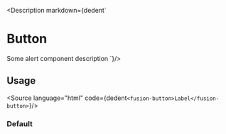 

<Meta title="Components/Button/All"/>

<Description markdown={dedent`
# Button
Some alert component description
`}/>

## Usage
<Source language="html"
        code={dedent`<fusion-button>Label</fusion-button>`}/>

### Default
<Canvas>
    <Story id="components-button--default" />
</Canvas>

<ArgsTable of={ButtonComponent}  />
